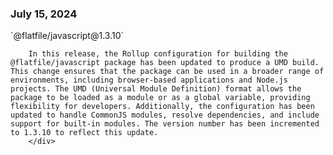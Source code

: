 ### July 15, 2024

<div style={{ display: "table", width: "auto" }}>

  <div style={{ display: "table-row", width: "auto" }}>
      <Snippet file="chips/wrappers.mdx" />
        <div style={{ float: "left", display: "table-column", paddingLeft: "30px", width: "calc(80% - 30px)" }}>
        `@flatfile/javascript@1.3.10`

        In this release, the Rollup configuration for building the @flatfile/javascript package has been updated to produce a UMD build. This change ensures that the package can be used in a broader range of environments, including browser-based applications and Node.js projects. The UMD (Universal Module Definition) format allows the package to be loaded as a module or as a global variable, providing flexibility for developers. Additionally, the configuration has been updated to handle CommonJS modules, resolve dependencies, and include support for built-in modules. The version number has been incremented to 1.3.10 to reflect this update.
        </div>

  </div>

</div>
